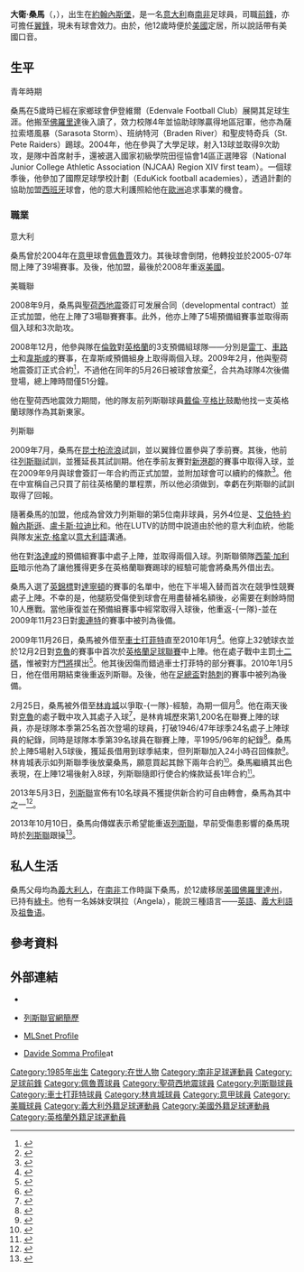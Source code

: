 {{noteta|G1=足球|G2=列斯聯|G3=FAcup|G4=英超
|T=zh-hans:戴维迪·桑马;zh-hk:大衛·桑馬;
|1=zh-hans:戴维迪·桑马;zh-hk:大衛·桑馬;
|2=zh-hans:桑马;zh-hk:桑馬;
|3=zh-cn:约翰内斯堡; zh-tw:約翰尼斯堡; zh-hk:約翰內斯堡;
|4=zh-hans:圣何塞地震; zh-hant:聖荷西地震;
}}
{{Infobox football biography 2
| playername          = 大衛·桑馬<br>''Davide Somma''
| image               = 
| caption             = 
| fullname            = Davide Enrico Somma
| dateofbirth         = {{birth date and age|1985|3|26}}
| cityofbirth         = [[約翰內斯堡|約翰內斯堡]]
| countryofbirth      = [[南非|南非]]
| height              = {{height|ft=6|in=1}}
| position            = [[足球前鋒|前鋒]]、[[中場#翼鋒|翼鋒]]
| currentclub         = 沒有
| clubnumber          = 
| youthyears1         = 2004
| youthclubs1         = {{Link-en|泰勒初級學院|Tyler Junior College|泰勒阿帕奇}}
| youthyears2         = 2004
| youthclubs2         = {{Link-en|CD洛格隆尼斯|CD Logroñés}}
| years1              = 2004−2005
| clubs1              = [[佩魯賈足球會|佩魯賈]]
| caps1               = 0
| goals1              = 0
| years2              = 2005−2007
| clubs2              = {{Link-en|華斯度|FC Pro Vasto}}
| caps2               = 39
| goals2              = 2
| years3              = 2007−2008
| clubs3              = {{Link-en|奧爾比亞足球會|Olbia Calcio|奧爾比亞}}
| caps3               = 15
| goals3              = 1
| years4              = 2008−2009
| clubs4              = [[聖荷西地震|聖荷西地震]]
| caps4               = 4
| goals4              = 0
| years5              = 2009−2013
| clubs5              = [[列斯聯足球會|列斯聯]]
| caps5               = 33
| goals5              = 12
| years6              = 2009−2010
| clubs6              = → [[車士打菲特足球會|車士打菲特]] (借用)
| caps6               = 3
| goals6              = 0
| years7              = 2010
| clubs7              = → [[林肯城足球會|林肯城]] (借用)
| caps7               = 14
| goals7              = 9
| totalcaps           = 
| totalgoals          = 
| nationalyears1      = 
| nationalteam1       = 
| nationalcaps1       = 
| nationalgoals1      = 
| medaltemplates      = 
| club-update         = 2013年11月15日 (五) 13:50 (UTC)
| nationalteam-update = 
}}
'''大衛·桑馬'''（{{lang-en|'''Davide Somma'''}}，{{bd|1985年|3月26日|catIdx=Somma ,Davide}}），出生在[[約翰內斯堡|約翰內斯堡]]，是一名[[意大利|意大利]]裔[[南非|南非]]足球員，司職[[足球前鋒|前鋒]]，亦可擔任[[中場#翼鋒|翼鋒]]，現未有球會效力。由於，他12歲時便於[[美國|美國]]定居，所以說話帶有美國口音。

==生平==
;青年時期
桑馬在5歲時已經在家鄉球會伊登維爾（Edenvale Football Club）展開其足球生涯。他搬至[[佛羅里達|佛羅里達]]後入讀了{{Link-en|江景高校|Riverview High School}}，效力校隊4年並協助球隊贏得地區冠軍，他亦為薩拉索塔風暴（Sarasota Storm）、班纳特河（Braden River）和聖皮特奇兵（St. Pete Raiders）踢球。2004年，他在{{Link-en|泰勒初級學院|Tyler Junior College|泰勒阿帕奇}}參與了大學足球，射入13球並取得9次助攻，是隊中首席射手，還被選入國家初級學院田徑協會14區正選陣容（National Junior College Athletic Association (NJCAA) Region XIV first team）。一個球季後，他參加了國際足球學校計劃（EduKick football academies），透過計劃的協助加盟[[西班牙|西班牙]]球會{{Link-en|CD洛格隆尼斯|CD Logroñés}}，他的意大利護照給他在[[歐洲|歐洲]]追求事業的機會。

===職業===
;意大利
桑馬曾於2004年在[[意大利足球甲級聯賽|意甲]]球會[[佩魯賈足球會|佩魯賈]]效力。其後球會倒閉，他轉投{{Link-en|華斯度|FC Pro Vasto}}並於2005-07年間上陣了39場賽事。及後，他加盟{{Link-en|奧爾比亞足球會|Olbia Calcio|奧爾比亞}}，最後於2008年重返[[美國|美國]]。

;美職聯
2008年9月，桑馬與[[聖荷西地震|聖荷西地震]]簽訂可发展合同（developmental contract）並正式加盟，他在上陣了3場聯賽賽事。此外，他亦上陣了5場預備組賽事並取得兩個入球和3次助攻。

2008年12月，他參與{{Link-en|Adidas 世代|Generation Adidas}}隊在[[倫敦|倫敦]]對[[英格蘭|英格蘭]]的3支預備組球隊——分別是[[雷丁足球會|雷丁]]、[[車路士足球會|車路士]]和[[韋斯咸足球會|韋斯咸]]的賽事，在韋斯咸預備組身上取得兩個入球。2009年2月，他與聖荷地震簽訂正式合約<ref>{{en}}{{cite web 
 |url=http://www.americanchronicle.com/articles/view/90756 
 |title=EduKick International Soccer Schools Alumni Signs Senior Contract with MLS San Jose Earthquakes 
 |publisher=americanchronicle 
 |date=2009-02-12 
 |accessdate=2010-03-07 
 |archiveurl=https://archive.is/20130424215057/http://www.americanchronicle.com/articles/view/90756 
 |archivedate=2013-04-24 
 |deadurl=yes 
 }}</ref>，不過他在同年的5月26日被球會放棄<ref>{{en}}{{cite web 
 |url=http://web.mlsnet.com/news/team_news.jsp?ymd=20090526&content_id=4967168&vkey=pr_sje&fext=.jsp&team=t110 
 |title=Earthquakes sign Cornell Glen 
 |publisher=聖荷西地震 
 |date=2009-05-26 
 |accessdate=2010-03-07 
 |deadurl=yes 
 |archiveurl=https://web.archive.org/web/20090906190836/http://web.mlsnet.com/news/team_news.jsp?ymd=20090526&content_id=4967168&vkey=pr_sje&fext=.jsp&team=t110 
 |archivedate=2009-09-06 
 }}</ref>，合共為球隊4次後備登場，總上陣時間僅51分鐘。

他在聖荷西地震效力期間，他的隊友前列斯聯球員[[戴倫·亨格比|戴倫·亨格比]]鼓勵他找一支英格蘭球隊作為其新東家。

;列斯聯
2009年7月，桑馬在[[昆士柏流浪足球會|昆士柏流浪]]試訓，並以翼鋒位置參與了季前賽。其後，他前往[[列斯聯足球會|列斯聯]]試訓，並獲延長其試訓期。他在季前友賽對[[新港郡足球會|新港郡]]的賽事中取得入球，並在2009年9月與球會簽訂一年合約而正式加盟，並附加球會可以續約的條款<ref>{{en}}{{cite web |url=http://www.skysports.com/story/0,19528,11715_5530627,00.html |title=Somma earns Leeds deal |publisher=Sky Sports |date=2009-09-01 |accessdate=2010-03-07 |archive-date=2017-02-02 |archive-url=https://web.archive.org/web/20170202151223/http://www.skysports.com/story/0,19528,11715_5530627,00.html |dead-url=no }}</ref>。他在{{Link-en|LUTV|LUTV}}中宣稱自己只買了前往英格蘭的單程票，所以他必須做到，幸虧在列斯聯的試訓取得了回報。

隨著桑馬的加盟，他成為曾效力列斯聯的第5位南非球員，另外4位是{{Link-en|加利·法蘭西斯|Gerry_Francis_(footballer_born_1933)}}、[[艾伯特·約翰內斯遜|艾伯特·約翰內斯遜]]、[[盧卡斯·拉迪比|盧卡斯·拉迪比]]和{{Link-en|菲爾·馬辛加|Phil Masinga}}。他在LUTV的訪問中說道由於他的意大利血統，他能與隊友[[米克·格拿|米克·格拿]]以[[意大利語|意大利語]]溝通。

他在對[[洛達咸足球會|洛達咸]]的預備組賽事中處子上陣，並取得兩個入球。列斯聯領隊[[西蒙·加利臣|西蒙·加利臣]]暗示他為了讓他獲得更多在英格蘭聯賽踢球的經驗可能會將桑馬外借出去。

桑馬入選了[[英格蘭聯賽錦標|英錦標]]對[[達寧頓足球會|達寧頓]]的賽事的名單中，他在下半場入替而首次在競爭性競賽處子上陣。不幸的是，他腿筋受傷使到球會在用盡替補名額後，必需要在剩餘時間10人應戰。當他康復並在預備組賽事中經常取得入球後，他重返-{一隊}-並在2009年11月23日對[[奧連特足球會|奧連特]]的賽事中被列為後備。

2009年11月26日，桑馬被外借至[[車士打菲特足球會|車士打菲特]]直至2010年1月<ref>{{en}}{{cite web|url=http://www.skysports.com/story/0,19528,11750_5722666,00.html|title=Somma sweeps into Spireites|publisher=Sky Sports|date=2009-11-26|accessdate=2010-03-07|archive-date=2017-02-02|archive-url=https://web.archive.org/web/20170202145915/http://www.skysports.com/story/0,19528,11750_5722666,00.html|dead-url=no}}</ref>。他穿上32號球衣並於12月2日對[[克魯足球會|克魯]]的賽事中首次於[[英格蘭足球聯賽|英格蘭足球聯賽]]中上陣。他在處子戰中主罰[[十二碼|十二碼]]，惟被對方[[門將|門將]]{{Link-en|史提夫·菲臘斯|Steve Phillips}}撲出<ref>{{en}}{{cite web  |url=http://news.bbc.co.uk/sport2/hi/football/eng_div_3/8377497.stm  |title=Chesterfield   2 - 3   Crewe  |publisher=BBC Sport  |date=2009-12-02  |accessdate=2010-03-07  |archive-date=2017-03-12  |archive-url=https://web.archive.org/web/20170312084108/http://news.bbc.co.uk/sport2/hi/football/eng_div_3/8377497.stm  |dead-url=no  }}</ref>。他其後因傷而錯過車士打菲特的部分賽事。2010年1月5日，他在借用期結束後重返列斯聯。及後，他在[[英格蘭足總盃|足總盃]]對[[熱刺足球會|熱刺]]的賽事中被列為後備。

2月25日，桑馬被外借至[[林肯城足球會|林肯城]]以爭取-{一隊}-經驗，為期一個月<ref>{{en}}{{cite web|url=http://news.bbc.co.uk/sport2/hi/football/teams/l/lincoln_city/8537063.stm|title=Lincoln City sign striker Somma as injury crisis looms|publisher=BBC Sport|date=2010-02-25|accessdate=2010-03-07|archive-date=2016-03-07|archive-url=https://web.archive.org/web/20160307030020/http://news.bbc.co.uk/sport2/hi/football/teams/l/lincoln_city/8537063.stm|dead-url=no}}</ref>。他在兩天後對[[克鲁足球俱乐部|克魯]]的處子戰中攻入其處子入球<ref>{{en}}{{cite web  |url=http://news.bbc.co.uk/sport2/hi/football/eng_div_3/8499151.stm  |title=Lincoln City   1 - 1   Crewe  |publisher=BBC Sport  |date=2010-02-27  |accessdate=2010-03-07  |archive-date=2016-03-07  |archive-url=https://web.archive.org/web/20160307085908/http://news.bbc.co.uk/sport2/hi/football/eng_div_3/8499151.stm  |dead-url=no  }}</ref>，是林肯城歷來第1,200名在聯賽上陣的球員，亦是球隊本季第25名首次登場的球員，打破1946/47年球季24名處子上陣球員的紀錄，同時是球隊本季第39名球員在聯賽上陣，平1995/96年的紀錄<ref>{{en}}{{cite web|url=http://www.redimps.co.uk/page/NewsDetail/0,,10440~1979701,00.html|title=Somma Breaks Club Record looms|publisher=[[林肯城足球會|redimps.co.uk]]|date=2010-02-28|accessdate=2010-03-08}}{{dead link|date=2018年5月 |bot=InternetArchiveBot |fix-attempted=yes }}</ref>。桑馬於上陣5場射入5球後，獲延長借用到球季結束，但列斯聯加入24小時召回條款<small><ref>{{cite news |language=en |url=http://www.skysports.com/story/0,19528,12875_6050058,00.html |title=Somma sticks with Imps |publisher=Sky Sports |date=2010-03-23 |accessdate=2010-03-24 |archive-date=2010-03-29 |archive-url=https://web.archive.org/web/20100329190330/http://www.skysports.com/story/0,19528,12875_6050058,00.html |dead-url=no }}</ref></small>。林肯城表示如列斯聯季後放棄桑馬，願意買起其餘下兩年合約<small><ref>{{cite news |language=en |url=http://news.bbc.co.uk/sport2/hi/football/teams/l/lincoln_city/8587689.stm |title=Lincoln City keen to hold on to Davide Somma for longer |publisher=[[BBC|BBC]] Sport |date=2010-03-26 |accessdate=2010-04-27 |archive-date=2020-08-08 |archive-url=https://web.archive.org/web/20200808161254/http://news.bbc.co.uk/sport2/hi/football/teams/l/lincoln_city/8587689.stm |dead-url=no }}</ref></small>。桑馬繼續其出色表現，在上陣12場後射入8球，列斯聯隨即行使合約條款延長1年合約<small><ref>{{cite news |language=en |url=http://news.bbc.co.uk/sport2/hi/football/teams/l/leeds_united/8646122.stm |title=Davide Somma has his Leeds United contract extended |publisher=[[BBC|BBC]] Sport |date=2010-04-27 |accessdate=2010-04-27 |archive-date=2021-01-07 |archive-url=https://web.archive.org/web/20210107211530/http://news.bbc.co.uk/sport2/hi/football/teams/l/leeds_united/8646122.stm |dead-url=no }}</ref></small>。

2013年5月3日，[[列斯聯足球會|列斯聯]]宣佈有10名球員不獲提供新合約可自由轉會，桑馬為其中之一<ref>{{cite news |language=en |url=http://www.bbc.co.uk/sport/0/football/22402523 |title=Leeds United: Davide Somma released among nine others |publisher=''[[BBC_Sport|BBC Sport]]'' |date=2013-05-03 |accessdate=2013-11-15 |archive-date=2015-06-07 |archive-url=https://web.archive.org/web/20150607193740/http://www.bbc.co.uk/sport/0/football/22402523 |dead-url=no }}</ref>。

2013年10月10日，桑馬向傳媒表示希望能重返[[列斯聯足球會|列斯聯]]，早前受傷患影響的桑馬現時於[[列斯聯足球會|列斯聯]]跟操<ref>{{cite news |language=en |url=http://www.bbc.co.uk/sport/0/football/24481513 |title=Leeds United: Davide Somma hopes to re-join club |publisher=''[[BBC_Sport|BBC Sport]]'' |date=2013-10-10 |accessdate=2013-11-15 |archive-date=2013-10-16 |archive-url=https://web.archive.org/web/20131016172217/http://www.bbc.co.uk/sport/0/football/24481513 |dead-url=no }}</ref>。
==私人生活==
桑馬父母均為[[義大利人|義大利人]]，在[[南非|南非]]工作時誕下桑馬，於12歲移居[[美國|美國]][[佛羅里達州|佛羅里達州]]，已持有[[美国永久居民卡|綠卡]]。他有一名姊妹安琪拉（Angela），能說三種語言——[[英語|英語]]、[[義大利語|義大利語]]及[[祖鲁语|祖鲁语]]。

==參考資料==
{{reflist}}

==外部連結==
*{{en}}{{soccerbase|id=52485|name=大衛·桑馬}}
*{{en}}[https://web.archive.org/web/20111020001517/http://www.leedsunited.com/page/PlayerProfiles/0,,10273~49090,00.html 列斯聯官網簡歷]
*{{en}}[https://web.archive.org/web/20090303222628/http://sjearthquakes.mlsnet.com/players/bio.jsp?team=t110&player=somma_d&playerId=som401791&statType=current MLSnet Profile]
*{{en}}[http://www.theimp.lincolnfans.co.uk/profiles/davide-somma-footballer-profile.shtml Davide Somma Profile]at {{Wayback|url=http://www.theimp.lincolnfans.co.uk/profiles/davide-somma-footballer-profile.shtml |date=20090221180716 }}


{{DEFAULTSORT:Somma, Davide}}
[[Category:1985年出生|Category:1985年出生]]
[[Category:在世人物|Category:在世人物]]
[[Category:南非足球運動員|Category:南非足球運動員]]
[[Category:足球前鋒|Category:足球前鋒]]
[[Category:佩魯賈球員|Category:佩魯賈球員]]
[[Category:聖荷西地震球員|Category:聖荷西地震球員]]
[[Category:列斯聯球員|Category:列斯聯球員]]
[[Category:車士打菲特球員|Category:車士打菲特球員]]
[[Category:林肯城球員|Category:林肯城球員]]
[[Category:意甲球員|Category:意甲球員]]
[[Category:美職球員|Category:美職球員]]
[[Category:義大利外籍足球運動員|Category:義大利外籍足球運動員]]
[[Category:美國外籍足球運動員|Category:美國外籍足球運動員]]
[[Category:英格蘭外籍足球運動員|Category:英格蘭外籍足球運動員]]